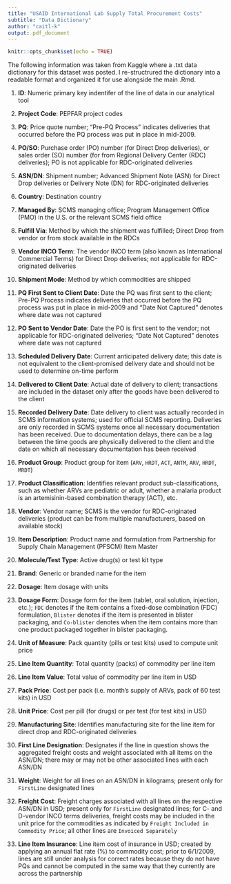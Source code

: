 ```yaml
---
title: "USAID International Lab Supply Total Procurement Costs"
subtitle: "Data Dictionary"
author: "caitl-k"
output: pdf_document
---
```


```r
knitr::opts_chunk$set(echo = TRUE)
```

The following information was taken from Kaggle where a .txt data dictionary for this dataset was posted. I re-structrured the dictionary into a readable format and organized it for use alongside the main .Rmd. 

1. **ID**: Numeric primary key indentifer of the line of data in our analytical tool 

2. **Project Code**: PEPFAR project codes

3. **PQ**: Price quote number; "Pre-PQ Process" indicates deliveries that occurred before the PQ process was put in place in mid-2009.

4. **PO/SO**: Purchase order (PO) number (for Direct Drop deliveries), or sales order (SO) number (for from Regional Delivery Center (RDC) deliveries); PO is not applicable for RDC-originated deliveries

5. **ASN/DN**: Shipment number; Advanced Shipment Note (ASN) for Direct Drop deliveries or Delivery Note (DN) for RDC-originated deliveries

6. **Country**: Destination country

7. **Managed By**: SCMS managing office; Program Management Office (PMO) in the U.S. or the relevant SCMS field office

8. **Fulfill Via**: Method by which the shipment was fulfilled; Direct Drop from vendor or from stock available in the RDCs

9. **Vendor INCO Term**: The vendor INCO term (also known as International Commercial Terms) for Direct Drop deliveries; not applicable for RDC-originated deliveries

10. **Shipment Mode**: Method by which commodities are shipped

11. **PQ First Sent to Client Date**: Date the PQ was first sent to the client; Pre-PQ Process indicates deliveries that occurred before the PQ process was put in place in mid-2009 and "Date Not Captured" denotes where date was not captured

12. **PO Sent to Vendor Date**: Date the PO is first sent to the vendor; not applicable for RDC-originated deliveries; "Date Not Captured" denotes where date was not captured

13. **Scheduled Delivery Date**: Current anticipated delivery date; this date is not equivalent to the client-promised delivery date and should not be used to determine on-time perform

14. **Delivered to Client Date**: Actual date of delivery to client; transactions are included in the dataset only after the goods have been delivered to the client

15. **Recorded Delivery Date**: Date delivery to client was actually recorded in SCMS information systems; used for official SCMS reporting. Deliveries are only recorded in SCMS systems once all necessary documentation has been received. Due to documentation delays, there can be a lag between the time goods are physically delivered to the client and the date on which all necessary documentation has been received

16. **Product Group**: Product group for item (`ARV`, `HRDT`, `ACT`, `ANTM`, `ARV`, `HRDT`, `MRDT`)

17. **Product Classification**: Identifies relevant product sub-classifications, such as whether ARVs are pediatric or adult, whether a malaria product is an artemisinin-based combination therapy (ACT), etc.

18. **Vendor**: Vendor name; SCMS is the vendor for RDC-originated deliveries (product can be from multiple manufacturers, based on available stock)

19. **Item Description**: Product name and formulation from Partnership for Supply Chain Management (PFSCM) Item Master

20. **Molecule/Test Type**: Active drug(s) or test kit type

21. **Brand**: Generic or branded name for the item

22. **Dosage**: Item dosage with units

23. **Dosage Form**: Dosage form for the item (tablet, oral solution, injection, etc.); `FDC` denotes if the item contains a fixed-dose combination (FDC) formulation, `Blister` denotes if the item is presented in blister packaging, and `Co-blister` denotes when the item contains more than one product packaged together in blister packaging.

24. **Unit of Measure**: Pack quantity (pills or test kits) used to compute unit price

25. **Line Item Quantity**: Total quantity (packs) of commodity per line item

26. **Line Item Value**: Total value of commodity per line item in USD

27. **Pack Price**: Cost per pack (i.e. month's supply of ARVs, pack of 60 test kits) in USD

28. **Unit Price**: Cost per pill (for drugs) or per test (for test kits) in USD

29. **Manufacturing Site**: Identifies manufacturing site for the line item for direct drop and RDC-originated deliveries

30. **First Line Designation**: Designates if the line in question shows the aggregated freight costs and weight associated with all items on the ASN/DN; there may or may not be other associated lines with each ASN/DN

31. **Weight**: Weight for all lines on an ASN/DN in kilograms; present only for `FirstLine` designated lines

32. **Freight Cost**: Freight charges associated with all lines on the respective ASN/DN in USD; present only for `FirstLine` designated lines; for C- and D-vendor INCO terms deliveries, freight costs may be included in the unit price for the commodities as indicated by `Freight Included in Commodity Price`; all other lines are `Invoiced Separately`

33. **Line Item Insurance**: Line item cost of insurance in USD; created by applying an annual flat rate (%) to commodity cost; prior to 6/1/2009, lines are still under analysis for correct rates because they do not have PQs and cannot be computed in the same way that they currently are across the partnership
